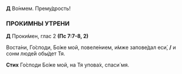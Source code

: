 **Д** Во́нмем. Прему́дрость!

### ПРОКИМНЫ УТРЕНИ

**Д** Проки́мен, глас 2 **(Пс 7:7-8, 2)**

Воста́ни, Го́споди, Бо́же мой, повеле́нием, и́мже запове́дал еси́, **/** и сонм люде́й обы́дет Тя.

**Стих** Го́споди Бо́же мой, на Тя упова́х, спаси́ мя.
